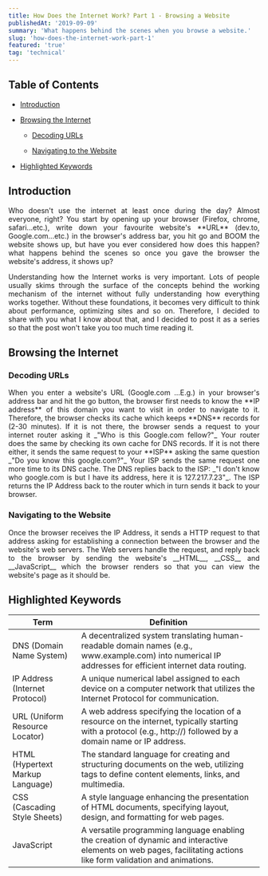 ```yaml
---
title: How Does the Internet Work? Part 1 - Browsing a Website
publishedAt: '2019-09-09'
summary: 'What happens behind the scenes when you browse a website.'
slug: 'how-does-the-internet-work-part-1'
featured: 'true'
tag: 'technical'
---
```


## Table of Contents

- <a href="#introduction">Introduction</a>
- <a href="#browsing-the-internet">Browsing the Internet</a>

  - <a href="#decoding-urls">Decoding URLs</a>

  - <a href="#navigating-to-the-website">Navigating to the Website</a>

- [Highlighted Keywords](#highlighted-keywords)

<section id="introduction">
<h2>Introduction</h2>

<p align="justify">
  Who doesn't use the internet at least once during the day? Almost everyone,
  right? You start by opening up your browser (Firefox, chrome, safari...etc.),
  write down your favourite website's **URL** (dev.to, Google.com...etc.) in the
  browser's address bar, you hit go and BOOM the website shows up, but have you
  ever considered how does this happen? what happens behind the scenes so once
  you gave the browser the website's address, it shows up?
</p>

<p align="justify">
  Understanding how the Internet works is very important. Lots of people usually
  skims through the surface of the concepts behind the working mechanism of the
  internet without fully understanding how everything works together. Without
  these foundations, it becomes very difficult to think about performance,
  optimizing sites and so on. Therefore, I decided to share with you what I know
  about that, and I decided to post it as a series so that the post won't take
  you too much time reading it.
</p>

</section>

<section id="browsing-the-internet">

<h2>Browsing the Internet</h2>

<section id="decoding-urls">
<h3>Decoding URLs</h3>

<p align="justify">
  When you enter a website's URL (Google.com ...E.g.) in your browser's address
  bar and hit the go button, the browser first needs to know the **IP address**
  of this domain you want to visit in order to navigate to it. Therefore, the
  browser checks its cache which keeps **DNS** records for (2-30 minutes). If it
  is not there, the browser sends a request to your internet router asking it
  _"Who is this Google.com fellow?"_ Your router does the same by checking its
  own cache for DNS records. If it is not there either, it sends the same
  request to your **ISP** asking the same question _"Do you know this
  google.com?"_ Your ISP sends the same request one more time to its DNS cache.
  The DNS replies back to the ISP: _"I don't know who google.com is but I have
  its address, here it is 127.217.7.23"_. The ISP returns the IP Address back to
  the router which in turn sends it back to your browser.
</p>

</section>

<section id="navigating-to-the-website">
<h3>Navigating to the Website</h3>

<p align="justify">
  Once the browser receives the IP Address, it sends a HTTP request to that
  address asking for establishing a connection between the browser and the
  website's web servers. The Web servers handle the request, and reply back to
  the browser by sending the website's __HTML__, __CSS__ and __JavaScript__
  which the browser renders so that you can view the website's page as it should
  be.
</p>
</section>
</section>

<section id="highlighted-keywords">
  <h2>Highlighted Keywords</h2>
  <table>
    <thead>
      <tr>
        <th>Term</th>
        <th>Definition</th>
      </tr>
    </thead>
    <tbody>
      <tr>
        <td>DNS (Domain Name System)</td>
        <td>
          A decentralized system translating human-readable domain names (e.g.,
          www.example.com) into numerical IP addresses for efficient internet
          data routing.
        </td>
      </tr>
      <tr>
        <td>IP Address (Internet Protocol)</td>
        <td>
          A unique numerical label assigned to each device on a computer network
          that utilizes the Internet Protocol for communication.
        </td>
      </tr>
      <tr>
        <td>URL (Uniform Resource Locator)</td>
        <td>
          A web address specifying the location of a resource on the internet,
          typically starting with a protocol (e.g., http://) followed by a
          domain name or IP address.
        </td>
      </tr>
      <tr>
        <td>HTML (Hypertext Markup Language)</td>
        <td>
          The standard language for creating and structuring documents on the
          web, utilizing tags to define content elements, links, and multimedia.
        </td>
      </tr>
      <tr>
        <td>CSS (Cascading Style Sheets)</td>
        <td>
          A style language enhancing the presentation of HTML documents,
          specifying layout, design, and formatting for web pages.
        </td>
      </tr>
      <tr>
        <td>JavaScript</td>
        <td>
          A versatile programming language enabling the creation of dynamic and
          interactive elements on web pages, facilitating actions like form
          validation and animations.
        </td>
      </tr>
    </tbody>
  </table>
</section>
